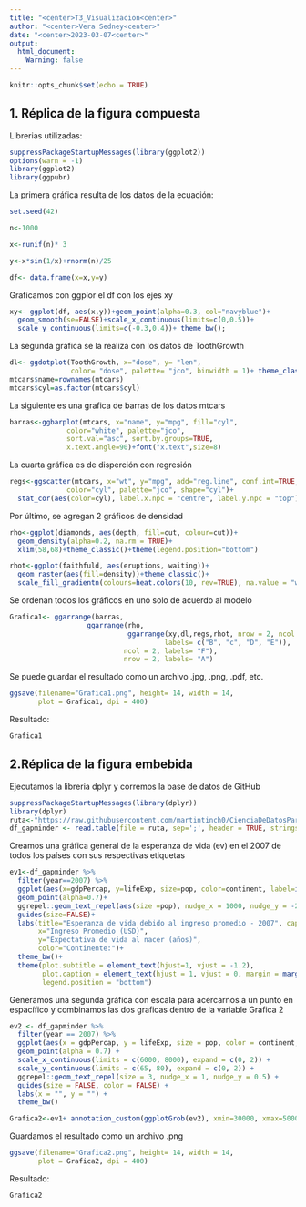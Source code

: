 ```yaml
---
title: "<center>T3_Visualizacion<center>"
author: "<center>Vera Sedney<center>"
date: "<center>2023-03-07<center>"
output: 
  html_document:
    Warning: false
---
```


```r
knitr::opts_chunk$set(echo = TRUE)
```

## 1. Réplica de la figura compuesta

Librerias utilizadas:

```r
suppressPackageStartupMessages(library(ggplot2))
options(warn = -1)
library(ggplot2) 
library(ggpubr) 
```

La primera gráfica resulta de los datos de la ecuación:

```r

set.seed(42)

n<-1000

x<-runif(n)* 3

y<-x*sin(1/x)+rnorm(n)/25

df<- data.frame(x=x,y=y)

```

Graficamos con ggplor el df con los ejes xy
```r
xy<- ggplot(df, aes(x,y))+geom_point(alpha=0.3, col="navyblue")+
  geom_smooth(se=FALSE)+scale_x_continuous(limits=c(0,0.5))+
  scale_y_continuous(limits=c(-0.3,0.4))+ theme_bw();
```

La segunda gráfica se la realiza con los datos de ToothGrowth
```r
dl<- ggdotplot(ToothGrowth, x="dose", y= "len",
               color= "dose", palette= "jco", binwidth = 1)+ theme_classic()
mtcars$name=rownames(mtcars)
mtcars$cyl=as.factor(mtcars$cyl)
```

La siguiente es una grafica de barras de los datos mtcars
```r
barras<-ggbarplot(mtcars, x="name", y="mpg", fill="cyl",
              color="white", palette="jco",
              sort.val="asc", sort.by.groups=TRUE,
              x.text.angle=90)+font("x.text",size=8)
```

La cuarta gráfica es de disperción con regresión
```r
regs<-ggscatter(mtcars, x="wt", y="mpg", add="reg.line", conf.int=TRUE,
              color="cyl", palette="jco", shape="cyl")+
  stat_cor(aes(color=cyl), label.x.npc = "centre", label.y.npc = "top")
```

Por último, se agregan 2 gráficos de densidad
```r
rho<-ggplot(diamonds, aes(depth, fill=cut, colour=cut))+
  geom_density(alpha=0.2, na.rm = TRUE)+
  xlim(58,68)+theme_classic()+theme(legend.position="bottom")

rhot<-ggplot(faithfuld, aes(eruptions, waiting))+
  geom_raster(aes(fill=density))+theme_classic()+
  scale_fill_gradientn(colours=heat.colors(10, rev=TRUE), na.value = "white")
```

Se ordenan todos los gráficos en uno solo de acuerdo al modelo
```r
Grafica1<- ggarrange(barras,
                   ggarrange(rho,
                             ggarrange(xy,dl,regs,rhot, nrow = 2, ncol = 2,
                                      labels= c("B", "c", "D", "E")),
                            ncol = 2, labels= "F"),
                            nrow = 2, labels= "A")
```

Se puede guardar el resultado como un archivo .jpg, .png, .pdf, etc.
```r
ggsave(filename="Grafica1.png", height= 14, width = 14,
       plot = Grafica1, dpi = 400)
```

Resultado: 
```r
Grafica1
```

## 2.Réplica de la figura embebida

Ejecutamos la libreria dplyr y corremos la base de datos de GitHub
```r
suppressPackageStartupMessages(library(dplyr))
library(dplyr)
ruta<-"https://raw.githubusercontent.com/martintinch0/CienciaDeDatosParaCuriosos/master/data/gapminder.csv"
df_gapminder <- read.table(file = ruta, sep=';', header = TRUE, stringsAsFactors = FALSE)
```

Creamos una gráfica general de la esperanza de vida (ev) en el 2007 de todos los países con sus respectivas etiquetas
```r
ev1<-df_gapminder %>% 
  filter(year==2007) %>% 
  ggplot(aes(x=gdpPercap, y=lifeExp, size=pop, color=continent, label=ifelse(pop > 30000000, country, ""))) + 
  geom_point(alpha=0.7)+
  ggrepel::geom_text_repel(aes(size =pop), nudge_x = 1000, nudge_y = -2, box.padding = 1) +
  guides(size=FALSE)+
  labs(title="Esperanza de vida debido al ingreso promedio - 2007", caption = "Fuente: Gapminder",
       x="Ingreso Promedio (USD)",
       y="Expectativa de vida al nacer (años)",
       color="Continente:")+
  theme_bw()+
  theme(plot.subtitle = element_text(hjust=1, vjust = -1.2),
        plot.caption = element_text(hjust = 1, vjust = 0, margin = margin(t = 20, r = 0, b = 0, l = 0)),
        legend.position = "bottom") 
```

Generamos una segunda gráfica con escala para acercarnos a un punto en espacífico y combinamos las dos graficas dentro de la variable Grafica 2
```r
ev2 <- df_gapminder %>% 
  filter(year == 2007) %>%
  ggplot(aes(x = gdpPercap, y = lifeExp, size = pop, color = continent, label = country)) + 
  geom_point(alpha = 0.7) +
  scale_x_continuous(limits = c(6000, 8000), expand = c(0, 2)) +
  scale_y_continuous(limits = c(65, 80), expand = c(0, 2)) +
  ggrepel::geom_text_repel(size = 3, nudge_x = 1, nudge_y = 0.5) +
  guides(size = FALSE, color = FALSE) +
  labs(x = "", y = "") +
  theme_bw()

Grafica2<-ev1+ annotation_custom(ggplotGrob(ev2), xmin=30000, xmax=50000, ymin=40, ymax = 60)
```

Guardamos el resultado como un archivo .png
```r
ggsave(filename="Grafica2.png", height= 14, width = 14,
       plot = Grafica2, dpi = 400)
```

Resultado:
```r
Grafica2
```
